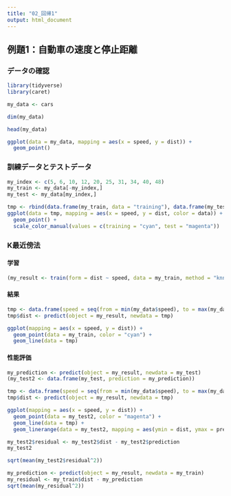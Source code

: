 ```yaml
---
title: "02_回帰1"
output: html_document
---
```


## 例題1：⾃動⾞の速度と停⽌距離

### データの確認

```r
library(tidyverse)
library(caret)

my_data <- cars
```

```r
dim(my_data)
```

```r
head(my_data)
```

```r
ggplot(data = my_data, mapping = aes(x = speed, y = dist)) +
  geom_point()
```

### 訓練データとテストデータ

```r
my_index <- c(5, 6, 10, 12, 20, 25, 31, 34, 40, 48)
my_train <- my_data[-my_index,]
my_test <- my_data[my_index,]

tmp <- rbind(data.frame(my_train, data = "training"), data.frame(my_test, data = "test"))
ggplot(data = tmp, mapping = aes(x = speed, y = dist, color = data)) +
  geom_point() +
  scale_color_manual(values = c(training = "cyan", test = "magenta"))
```

### K最近傍法

#### 学習

```r
(my_result <- train(form = dist ~ speed, data = my_train, method = "knn"))
```

#### 結果

```r
tmp <- data.frame(speed = seq(from = min(my_data$speed), to = max(my_data$speed), length.out = 100))
tmp$dist <- predict(object = my_result, newdata = tmp)

ggplot(mapping = aes(x = speed, y = dist)) +
  geom_point(data = my_train, color = "cyan") +
  geom_line(data = tmp)
```

#### 性能評価

```r
my_prediction <- predict(object = my_result, newdata = my_test)
(my_test2 <- data.frame(my_test, prediction = my_prediction))
```

```r
tmp <- data.frame(speed = seq(from = min(my_data$speed), to = max(my_data$speed), length.out = 100))
tmp$dist <- predict(object = my_result, newdata = tmp)

ggplot(mapping = aes(x = speed, y = dist)) +
  geom_point(data = my_test2, color = "magenta") +
  geom_line(data = tmp) +
  geom_linerange(data = my_test2, mapping = aes(ymin = dist, ymax = prediction), color = "green")
```

```r
my_test2$residual <- my_test2$dist - my_test2$prediction
my_test2
```

```r
sqrt(mean(my_test2$residual^2))
```

```r
my_prediction <- predict(object = my_result, newdata = my_train)
my_residual <- my_train$dist - my_prediction
sqrt(mean(my_residual^2))
```
